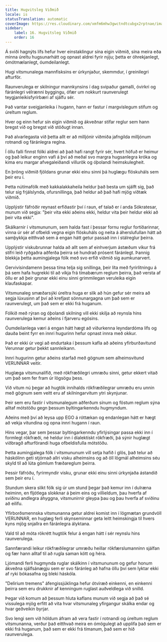 ```yaml
---
title: Hugvitsleg Viðmið
locale: is
statusTranslation: automatic
coverImage: https://res.cloudinary.com/xmfm6mhw3gwctndtcubgx2rptnae/image/upload/v1741354419/small_cover_la_gran_rebelion_28716e29d2.webp
sidebar:
    label: 16. Hugvitsleg Viðmið
    order: 16
---
```

Á sviði hagnýts lífs hefur hver einstaklingur sína eigin viðmið, sína meira eða minna úreltu hugsunarhátt og opnast aldrei fyrir nýju; þetta er óhrekjanlegt, ómótmælanlegt, óumdeilanlegt.

Hugi vitsmunalega mannfisksins er úrkynjaður, skemmdur, í greinilegri afturför.

Raunverulega er skilningur mannkynsins í dag svipaður gamalli, óvirkri og fáránlegri vélrænni byggingu, ófær um nokkurt raunverulegt teygjanleikisfyrirbæri af sjálfu sér.

Það vantar sveigjanleika í hugann, hann er fastur í margvíslegum stífum og úreltum reglum.

Hver og einn hefur sín eigin viðmið og ákveðnar stífar reglur sem hann bregst við og bregst við stöðugt innan.

Það alvarlegasta við þetta allt er að milljónir viðmiða jafngilda milljónum rotnandi og fáránlegra reglna.

Í öllu falli finnst fólki aldrei að það hafi rangt fyrir sér, hvert höfuð er heimur og það leikur enginn vafi á því að meðal svo margra hugsanlegra króka og kima eru margar afvegaleiðandi villurök og óþolandi heimskulegheit.

En þröng viðmið fjöldans grunar ekki einu sinni þá huglægu flöskuháls sem þeir eru í.

Þetta nútímafólk með kakkalakkaheila heldur það besta um sjálft sig, það telur sig frjálslynda, ofursnillinga, það heldur að það hafi mjög víðtæk viðmið.

Upplýstir fáfróðir reynast erfiðastir því í raun, ef talað er í anda Sókratesar, munum við segja: "þeir vita ekki aðeins ekki, heldur vita þeir heldur ekki að þeir vita ekki".

Skálkarnir í vitsmununum, sem halda fast í þessar fornu reglur fortíðarinnar, vinna úr sér af ofbeldi vegna eigin flöskuháls og neita á áherslufullan hátt að samþykkja eitthvað sem á engan hátt getur passað inn í stálreglur þeirra.

Upplýstir viskubrunnar halda að allt sem af einhverjum ástæðum víkur frá stífri leið ryðgaðra aðferða þeirra sé hundrað prósent fáránlegt. Þannig blekkja þetta aumingjalega fólk með svo erfið viðmið sig aumkunarvert.

Gervivísindamenn þessa tíma telja sig snillinga, þeir líta með fyrirlitningu á þá sem hafa hugrekki til að víkja frá tímabærum reglum þeirra, það versta af öllu er að þeir grunar ekki einu sinni grimmilegan veruleika eigin klaufaskapar.

Vitsmunaleg smæðarsýki úreltra huga er slík að hún gefur sér meira að segja lúxusinn af því að krefjast sönnunargagna um það sem er raunverulegt, um það sem er ekki frá huganum.

Fólkið með rýran og óþolandi skilning vill ekki skilja að reynsla hins raunverulega kemur aðeins í fjarveru egósins.

Óumdeilanlega væri á engan hátt hægt að viðurkenna leyndardóma lífs og dauða beint fyrr en innri hugurinn hefur opnast innra með okkur.

Það er ekki úr vegi að endurtaka í þessum kafla að aðeins yfirburðavitund Verunnar getur þekkt sannleikann.

Innri hugurinn getur aðeins starfað með gögnum sem alheimsvitund VERUNNAR veitir.

Huglæga vitsmunalífið, með rökfræðilegri umræðu sinni, getur ekkert vitað um það sem fer fram úr lögsögu þess.

Við vitum nú þegar að hugtök innihalds rökfræðilegrar umræðu eru unnin með gögnum sem veitt eru af skilningarvitum ytri skynjunar.

Þeir sem eru fastir í vitsmunalegum aðferðum sínum og föstum reglum sýna alltaf mótstöðu gegn þessum byltingarkenndu hugmyndum.

Aðeins með því að leysa upp EGO á róttækan og endanlegan hátt er hægt að vekja vitundina og opna innri hugann í raun.

Hins vegar, þar sem þessar byltingarkenndu yfirlýsingar passa ekki inn í formlegt rökfræði, né heldur inn í díalektískt rökfræði, þá sýnir huglægt viðbragð afturförandi huga ofbeldisfulla mótstöðu.

Þetta aumingjalega fólk í vitsmununum vill setja hafið í glös, það telur að háskólinn geti stjórnað allri visku alheimsins og að öll lögmál alheimsins séu skyld til að lúta gömlum fræðareglum þeirra.

Þessir fáfróðu, fyrirmyndir visku, grunar ekki einu sinni úrkynjaða ástandið sem þeir eru í.

Stundum skera slíkt fólk sig úr um stund þegar það kemur inn í dulræna heiminn, en fljótlega slokknar á þeim eins og villieldum, þau hverfa af sviðinu andlegra áhyggna, vitsmunirnir gleypa þau og þau hverfa af sviðinu að eilífu.

Yfirborðsmennska vitsmunanna getur aldrei komist inn í lögmætan grundvöll VERUNNAR, en huglæg ferli skynseminnar geta leitt heimskingja til hvers kyns mjög snjallra en fáránlegra ályktana.

Vald til að móta rökrétt hugtök felur á engan hátt í sér reynslu hins raunverulega.

Sannfærandi leikur rökfræðilegrar umræðu heillar rökfærslumanninn sjálfan og fær hann alltaf til að rugla saman kött og héra.

Ljómandi ferli hugmynda ruglar skálkinn í vitsmununum og gefur honum ákveðna sjálfsánægju sem er svo fáránleg að hafna öllu því sem lyktar ekki af ryki bókasafna og bleki háskóla.

"Delirium tremens" áfengissjúklinga hefur ótvíræð einkenni, en einkenni þeirra sem eru drukknir af kenningum ruglast auðveldlega við snilld.

Þegar við komum að þessum hluta kaflans munum við segja að það sé vissulega mjög erfitt að vita hvar vitsmunaleg yfirgangur skálka endar og hvar geðveikin byrjar.

Svo lengi sem við höldum áfram að vera fastir í rotnandi og úreltum reglum vitsmunanna, verður það eitthvað meira en ómögulegt að upplifa það sem er ekki frá huganum, það sem er ekki frá tímanum, það sem er hið raunverulega.

